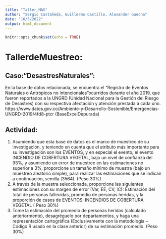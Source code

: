 ```yaml
---
title: "Taller_MAS"
author: "Sergio Castañeda, Guillermo Castillo, Alexander Guecha"
date: "16/5/2022"
output: html_document
---
```


```r
knitr::opts_chunk$set(echo = TRUE)
```

# TallerdeMuestreo:

## Caso:"DesastresNaturales":

En la base de datos relacionada, se encuentra el "Registro de Eventos Naturales o Antrópicos no Intencionales"ocurridos durante el año 2019, que fueron reportados a la UNGRD (Unidad Nacional para la Gestión del Riesgo de Desastres) con su respectiva afectación y atención prestada a cada uno.
https://www.datos.gov.co/Ambiente-y-Desarrollo-Sostenible/Emergencias-UNGRD-2019/4fd8-ptcr
(BaseExcelDepurada)

## Actividad:
1.	Asumiendo que esta base de datos es el marco de muestreo de su investigación, y teniendo en cuenta que el atributo más importante para su investigación son los EVENTOS, y en especial el evento, el evento INCENDIO DE COBERTURA VEGETAL, bajo un nivel de confianza del 93%, y asumiendo un error de muestreo en las estimaciones no superior a 3%; proporcione un tamaño mínimo de muestra (bajo un muestreo aleatorio simple), para realizar las estimaciones que se indican a continuación, semilla (3564). (Peso 30%)
2.	A través de la muestra seleccionada, proporcione las siguientes estimaciones con su margen de error (Var, EE, CV, IC): Estimación del total de personas fallecidas, promedio de personas heridas, y la proporción de casos de EVENTOS: INCENDIOS DE COBERTURA VEGETAL ( Peso 30%)
3.	Tome la estimación del promedio de personas heridas (calculado anteriormente), desagréguelo por departamentos, y haga una representación cartográfica (Exclusivamente con la metodología – Código R usado en la clase anterior) de su estimación promedio. (Peso 30%)
